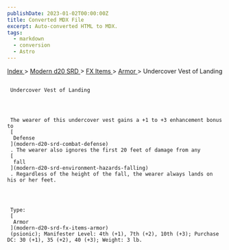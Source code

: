 ```yaml
---
publishDate: 2023-01-02T00:00:00Z
title: Converted MDX File
excerpt: Auto-converted HTML to MDX.
tags:
  - markdown
  - conversion
  - Astro
---
```







[
      Index
     ](-index)
     >
     [
      Modern d20 SRD
     ](modern-d20-srd-index)
     >
     [
      FX Items
     ](modern-d20-srd-fx-items-index)
     >
     [
      Armor
     ](modern-d20-srd-fx-items-armor)
     > Undercover Vest of Landing
    





## 
     Undercover Vest of Landing
    



     The wearer of this undercover vest gains a +1 to +3 enhancement bonus to
     [
      Defense
     ](modern-d20-srd-combat-defense)
     . The wearer also ignores the first 20 feet of damage from any
     [
      fall
     ](modern-d20-srd-environment-hazards-falling)
     . Regardless of the height of the fall, the wearer always lands on his or her feet.
    



     Type:
     [
      Armor
     ](modern-d20-srd-fx-items-armor)
     (psionic); Manifester Level: 4th (+1), 7th (+2), 10th (+3); Purchase DC: 30 (+1), 35 (+2), 40 (+3); Weight: 3 lb.
    




